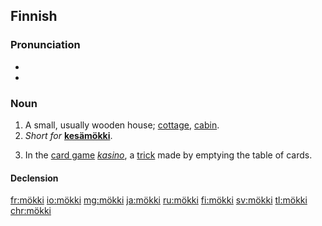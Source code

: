 ==Finnish==
{{Finnish index|m|ö}}

===Pronunciation===
* {{IPA|lang=fi|[ˈmø̞kːi]}}
* {{hyphenation|mök|ki|lang=fi}}

===Noun===
{{fi-noun}}

# A small, usually wooden house; [[cottage]], [[cabin]].
# ''Short for'' [[kesämökki|'''kesämökki''']].
# {{label|fi|card games}} In the [[card game]] ''[[kasino#Finnish|kasino]]'', a [[trick]] made by emptying the table of cards.

====Declension====
{{fi-decl-risti|mö|kk|k|ä}}

[[fr:mökki]]
[[io:mökki]]
[[mg:mökki]]
[[ja:mökki]]
[[ru:mökki]]
[[fi:mökki]]
[[sv:mökki]]
[[tl:mökki]]
[[chr:mökki]]